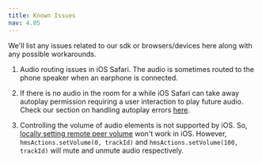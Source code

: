 ```yaml
---
title: Known Issues
nav: 4.05
---
```


We'll list any issues related to our sdk or browsers/devices here along with any possible workarounds.

1. Audio routing issues in iOS Safari. The audio is sometimes routed to the phone speaker when an earphone is connected.

2. If there is no audio in the room for a while iOS Safari can take away autoplay permission requiring a user interaction
   to play future audio. Check our section on handling autoplay errors [here](../features/error-handling#handling-autoplay-error).

3. Controlling the volume of audio elements is not supported by iOS. So, [locally setting remote peer volume](../advanced-features/volume-control) won't work in iOS.
   However, `hmsActions.setVolume(0, trackId)` and `hmsActions.setVolume(100, trackId)` will mute and unmute audio respectively.
